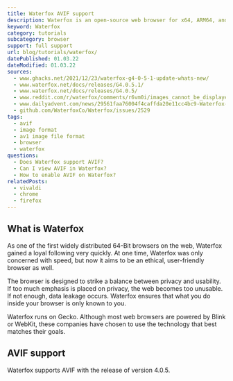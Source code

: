 ```yaml
---
title: Waterfox AVIF support
description: Waterfox is an open-source web browser for x64, ARM64, and PPC64LE systems. It supports AVIF.
keyword: Waterfox
category: tutorials
subcategory: browser
support: full support
url: blog/tutorials/waterfox/
datePublished: 01.03.22
dateModified: 01.03.22
sources:
  - www.ghacks.net/2021/12/23/waterfox-g4-0-5-1-update-whats-new/
  - www.waterfox.net/docs/releases/G4.0.5.1/
  - www.waterfox.net/docs/releases/G4.0.5/
  - www.reddit.com/r/waterfox/comments/r6vm0i/images_cannot_be_displayed_in_g4_avif_issue/
  - www.dailyadvent.com/news/29561faa76004f4caffda20e11cc4bc9-Waterfox-G4051-update-fixes-search-suggestions-adds-support-for-AVIF-images
  - github.com/WaterfoxCo/Waterfox/issues/2529
tags:
  - avif
  - image format
  - av1 image file format
  - browser
  - waterfox
questions:
  - Does Waterfox support AVIF?
  - Can I view AVIF in Waterfox?
  - How to enable AVIF on Waterfox?
relatedPosts:
  - vivaldi
  - chrome
  - firefox
---
```


## What is Waterfox

As one of the first widely distributed 64-Bit browsers on the web, Waterfox gained a loyal following very quickly. At one time, Waterfox was only concerned with speed, but now it aims to be an ethical, user-friendly browser as well.

The browser is designed to strike a balance between privacy and usability. If too much emphasis is placed on privacy, the web becomes too unusable. If not enough, data leakage occurs. Waterfox ensures that what you do inside your browser is only known to you.

Waterfox runs on Gecko. Although most web browsers are powered by Blink or WebKit, these companies have chosen to use the technology that best matches their goals.

## AVIF support

Waterfox supports AVIF with the release of version 4.0.5.
